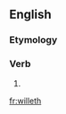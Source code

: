 ==English==

===Etymology===
{{suffix|en|will|eth}}

===Verb===
{{head|en|verb form}}

# {{en-archaic third-person singular of|will}}

[[fr:willeth]]